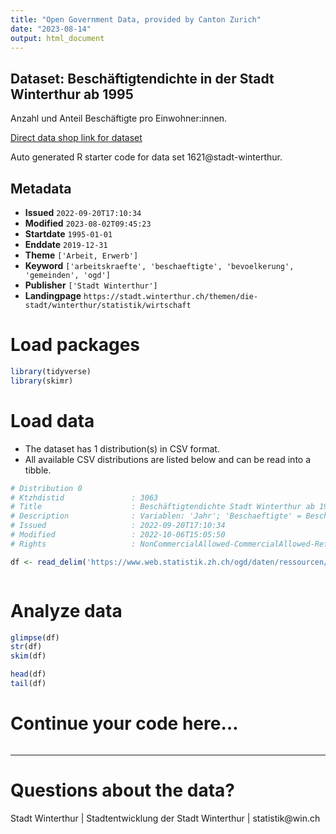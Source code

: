 ```yaml
---
title: "Open Government Data, provided by Canton Zurich"
date: "2023-08-14"
output: html_document
---
```


## Dataset: Beschäftigtendichte in der Stadt Winterthur ab 1995

Anzahl und Anteil Beschäftigte pro Einwohner:innen.

[Direct data shop link for dataset](https://www.zh.ch/de/politik-staat/opendata.html#/datasets/1621@stadt-winterthur)

Auto generated R starter code for data set 1621@stadt-winterthur.

## Metadata

- **Issued** `2022-09-20T17:10:34`
- **Modified** `2023-08-02T09:45:23`
- **Startdate** `1995-01-01`
- **Enddate** `2019-12-31`
- **Theme** `['Arbeit, Erwerb']`
- **Keyword** `['arbeitskraefte', 'beschaeftigte', 'bevoelkerung', 'gemeinden', 'ogd']`
- **Publisher** `['Stadt Winterthur']`
- **Landingpage** `https://stadt.winterthur.ch/themen/die-stadt/winterthur/statistik/wirtschaft`


# Load packages

```r

library(tidyverse)
library(skimr)

```

# Load data

-   The dataset has 1 distribution(s) in CSV format.
-   All available CSV distributions are listed below and can be read into a tibble.

```r

# Distribution 0
# Ktzhdistid               : 3063
# Title                    : Beschäftigtendichte Stadt Winterthur ab 1995
# Description              : Variablen: 'Jahr'; 'Beschaeftigte' = Beschäftigte in der Stadt Winterthur; 'Einwohner' = Einwohner_innen in der Stadt Winterthur; 'Beschaeftigtendichte' = Anzahl Beschäftigte geteilt durch Anzahl Einwohner_innen.
# Issued                   : 2022-09-20T17:10:34
# Modified                 : 2022-10-06T15:05:50
# Rights                   : NonCommercialAllowed-CommercialAllowed-ReferenceRequired

df <- read_delim('https://www.web.statistik.zh.ch/ogd/daten/ressourcen/KTZH_00001621_00003063.csv')



```

# Analyze data

```r

glimpse(df)
str(df)
skim(df)

head(df)
tail(df)

```

# Continue your code here...

```r

```

------------------------------------------------------------------------

# Questions about the data?

Stadt Winterthur | Stadtentwicklung der Stadt Winterthur | statistik@win.ch
